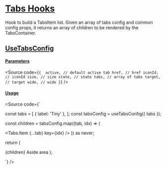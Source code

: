 

<Meta of={Stories} />

# [Tabs Hooks](#tabs-hooks)

Hook to build a TabsItem list.
Given an array of tabs config and common config props,
it returns an array of children to be rendered by the TabsContainer.

## [UseTabsConfig](#usetabsconfig)

<Canvas of={Stories.Base} />

#### [Parameters](#parameters)

<Source
  code={`
{ 
  active, // default active tab
  href, // href
  iconId, // iconId
  size, // size
  state, // state
  tabs, // array of tabs
  target, // target
  wide, // wide
}
`}
/>

#### [Usage](#usage)

<Source
code={`

const tabs = [
{ label: 'Tiny' },
];
const tabsConfig = useTabsConfig({ tabs });

const children = tabsConfig.map((tab, idx) => (

<Tabs.Item {...tab} key={idx} />
)) as never;

return (

<Tabs>
  {children}
  <Tabs.Aside>Aside area</Tabs.Aside>
</Tabs>
);

`}
/>
